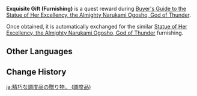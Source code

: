 {{Item Infobox
|id          = 115038
|image       = Item Exquisite Gift (Furnishing).png
|group       = Chests
|group2      = Event Items
|quality     = 4
|description = A gift from a certain someone.<br>It appears to be an exquisitely-made furnishing.
|source1     = [[Buyer's Guide to the Statue of Her Excellency, the Almighty Narukami Ogosho, God of Thunder]]
|event       = Hues of the Violet Garden
}}
'''Exquisite Gift (Furnishing)''' is a quest reward during [[Buyer's Guide to the Statue of Her Excellency, the Almighty Narukami Ogosho, God of Thunder]].

Once obtained, it is automatically exchanged for the similar [[Statue of Her Excellency, the Almighty Narukami Ogosho, God of Thunder]] furnishing.

==Other Languages==
{{Other Languages
|en      = Exquisite Gift (Furnishing)
|zhs     = 精致的摆设赠礼
|zhs_rm  = Jīngzhì de Bǎishè Zènglǐ
|zht     = 精緻的擺設贈禮
|zht_rm  = Jīngzhì de Bǎishè Zènglǐ
|zh_tl   = 
|ja      = 精巧な調度品の贈り物。
|ja_rm   = Seikou na Choudohin no Okurimono.
|ja_tl   = Exquisite Furnishing Gift.
|ko      = 정교한 장식 선물
|ko_tl   = Exquisite Decoration Gift
|es      = Decoración de regalo sofisticada
|es_tl   = Sophisticated Gift Decoration
|fr      = Décoration exquise reçue en cadeau
|fr_tl   = Exquisite Decoration Received as a Gift
|ru      = Изысканный подарок (декор)
|ru_tl   = Exquisite Gift (Decor)
|th      = ของขวัญสุดประณีต
|th_rm   = 
|th_tl   = 
|vi      = Quà Trưng Bày Tinh Tế
|vi_tl   = Exquisite Display Gift
|de      = Anspruchsvolle Dekoration
|de_tl   = Sophisticated Decoration
|id      = Hadiah Perabotan yang Cantik
|id_tl   = Beautiful Furniture Gift
|pt      = Decoração Sofisticada
|pt_tl   = 
|tr      = Zarif Hediye (Dekorasyon)
|tr_tl   = 
|it      = Dono ricercato (decorazione)
|it_tl   = 
}}

==Change History==
{{Change History|2.6}}

[[ja:精巧な調度品の贈り物。 (調度品)]]